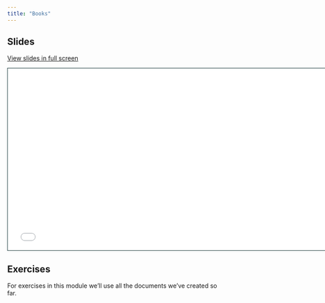 ```yaml
---
title: "Books"
---
```


## Slides

[View slides in full screen](5-books.html)

```{=html}
<iframe class="slide-deck" src="5-books.html" height="420" width="747" style="border: 1px solid #123233;"></iframe>
```

## Exercises

For exercises in this module we'll use all the documents we've created so far.
